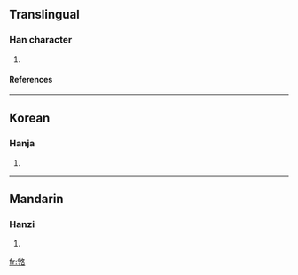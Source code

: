 ==Translingual==
===Han character===
{{Han char|rn=30|rad=口|as=10|sn=13|four=|canj=月木竹水口 (BDHER)}}
# {{defn|Han|sort=口10}}
====References====
{{Han ref|kx=0203.250|dkj=04104|dj=0426.050|hdz=10669.030|uh=55E0|ud=21984}}
----
==Korean==
===Hanja===
{{ko-hanja|hangeul=라|rv=ra|mr=ra}}
# {{defn|Korean}}
----
==Mandarin==
===Hanzi===
{{cmn-hanzi|pin=[[luò]] ([[luo4]])|wg=lo<sup>4</sup>, <sup>2</sup>, <sup>3</sup>}}
# {{defn|Mandarin}}

[[fr:嗠]]